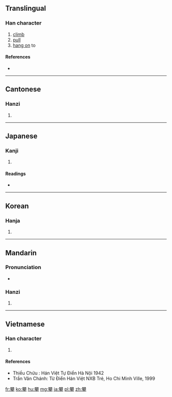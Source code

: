 ==Translingual==

===Han character===
{{Han char|rn=64|rad=手|as=15|sn=19|four=4450<sub>2</sub>|canj=木木大手 (DDKQ)|ids=⿱[[樊]][[手]]}}

# [[climb]]
# [[pull]]
# [[hang on]] to

====References====
* {{Han ref|kx=0461.340|dkj=12926|dj=0811.030|hdz=31978.040|uh=6500|ud=25856|bh=C36B|bd=50027}}

----

==Cantonese==

===Hanzi===
{{yue-hanzi|jyut=|y=paan1}}

# {{defn|lang=yue|sort=手15}}

----

==Japanese==

===Kanji===
{{ja-kanji|grade=|rs=手15}}

# {{defn|lang=ja|sort=手15}}

====Readings====
* {{ja-readings|on=[[はん]] (han) [[へん]] (hen)|kun=[[よじる]] (yojiru)　[[そる]] (soru) [[そらす]] (sorasu)}}

----

==Korean==

===Hanja===
{{ko-hanja|hangeul=반|eumhun=|rv=ban|mr=pan|y=pan}}

# {{defn|lang=ko|sort=手15}}

----

==Mandarin==

===Pronunciation===
* {{audio|Zh-pan.ogg|Audio|lang=cmn}}

===Hanzi===
{{cmn-hanzi|pin=[[léi]] ([[lei2]]), [[pān]] ([[pan1]])|wg=lei<sup>2</sup>, p'an<sup>1</sup>}}

# {{defn|lang=cmn|sort=手15}}

----

==Vietnamese==

===Han character===
{{vi-hantu|phan, phàn|rs=手15}}

# {{defn|lang=vi|sort=手15}}

====References====
* Thiều Chửu : Hán Việt Tự Điển  Hà Nội 1942
* Trần Văn Chánh: Từ Điển Hán Việt NXB Trẻ, Ho Chi Minh Ville, 1999

[[fr:攀]]
[[ko:攀]]
[[hu:攀]]
[[mg:攀]]
[[ja:攀]]
[[pl:攀]]
[[zh:攀]]